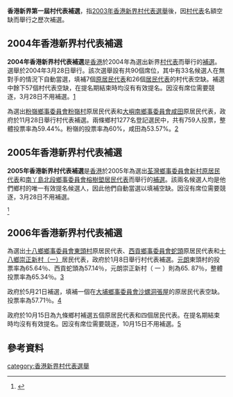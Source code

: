 '''香港新界第一屆村代表補選'''，指[[2003年香港新界村代表選舉|2003年香港新界村代表選舉]]後，因[[村代表|村代表]]名額空缺而舉行之歷次補選。

== 2004年香港新界村代表補選 ==
'''2004年香港新界村代表補選'''是[[香港|香港]]於2004年為選出新界[[村代表|村代表]]而舉行的[[補選|補選]]。選舉於2004年3月28日舉行。該次選舉設有共90個席位，其中有33名候選人在無對手的情況下自動當選，填補7個[[原居民代表|原居民代表]]和26個[[居民代表|居民代表]]的村代表空缺。補選中餘下57個村代表空缺，在提名期結束時均沒有有效提名。因沒有席位需要競逐，3月28日不用補選。[https://web.archive.org/web/20041206212653/http://www.had.gov.hk/vre/chi/elections/by_press3.html] 

為選出[[粉嶺鄉事委員會|粉嶺鄉事委員會]][[粉嶺村|粉嶺村]]原居民代表和[[大嶼南鄉事委員會|大嶼南鄉事委員會]][[鹹田村_(大嶼山)|咸田]]原居民代表，政府於11月28日舉行村代表補選。兩條鄉村1277名登記選民中，共有759人投票，整體投票率為59.44%。粉嶺的投票率為60%，咸田為53.57%。[https://web.archive.org/web/20080208152430/http://www.had.gov.hk/vre/chi/elections/by11_press3.html]

== 2005年香港新界村代表補選 ==
'''2005年香港新界村代表補選'''是[[香港|香港]]於2005年為選出[[荃灣鄉事委員會|荃灣鄉事委員會]][[新村|新村]][[原居民代表|原居民代表]]和[[南丫島北段鄉事委員會|南丫島北段鄉事委員會]][[榕樹塱|榕樹塱]][[居民代表|居民代表]]而舉行的[[補選|補選]]。該兩名候選人均是他們鄉村的唯一有效提名候選人，因此他們自動當選以填補空缺。因沒有席位需要競逐，3月28日不用補選。 

<ref>
{{cite web|url=http://www.had.gov.hk/vre/chi/elections/by_press3.html|title=村代表補選兩名候選人自動當選|accessdate=April 22, 2005|author=香港政府政府資訊中心|date=文章日期|publisher=香港政府網站|language=zh-hant|deadurl=yes|archiveurl=https://web.archive.org/web/20041206212653/http://www.had.gov.hk/vre/chi/elections/by_press3.html|archivedate=2004年12月6日}}
</ref>

==2006年香港新界村代表補選==
為選出[[十八鄉鄉事委員會|十八鄉鄉事委員會]][[東頭村_(十八鄉)|東頭村]]原居民代表、[[西貢鄉事委員會|西貢鄉事委員會]][[蛇頭村|蛇頭]]原居民代表和[[十八鄉|十八鄉]][[崇正新村（一）|崇正新村（一）]]居民代表，政府於1月8日舉行村代表補選。[[元朗|元朗]]東頭村的投票率為65.64％、西貢蛇頭為57.14％，元朗崇正新村（ 一 ）則為65. 87％，整體投票率為65.34％。[https://web.archive.org/web/20070208030555/http://www.had.gov.hk/vre/chi/elections/by0601_press2.html]

政府於5月21日補選，填補一個在[[大埔鄉事委員會|大埔鄉事委員會]][[沙螺洞|沙螺洞]][[張屋|張屋]]的原居民代表空缺。投票率為57.71％。[https://web.archive.org/web/20080208152415/http://www.had.gov.hk/vre/chi/elections/by0605_press2.html]

政府於10月15日為九條鄉村補選五個原居民代表和四個居民代表。在提名期結束時均沒有有效提名。因沒有席位需要競逐，10月15日不用補選。[https://web.archive.org/web/20070127194943/http://www.had.gov.hk/vre/chi/elections/by0610_results.html] 

==參考資料==
<div class="references-small">
<references />
</div>

{{香港新界村代表選舉}}
{{香港選舉}}

[[category:香港新界村代表選舉|category:香港新界村代表選舉]]